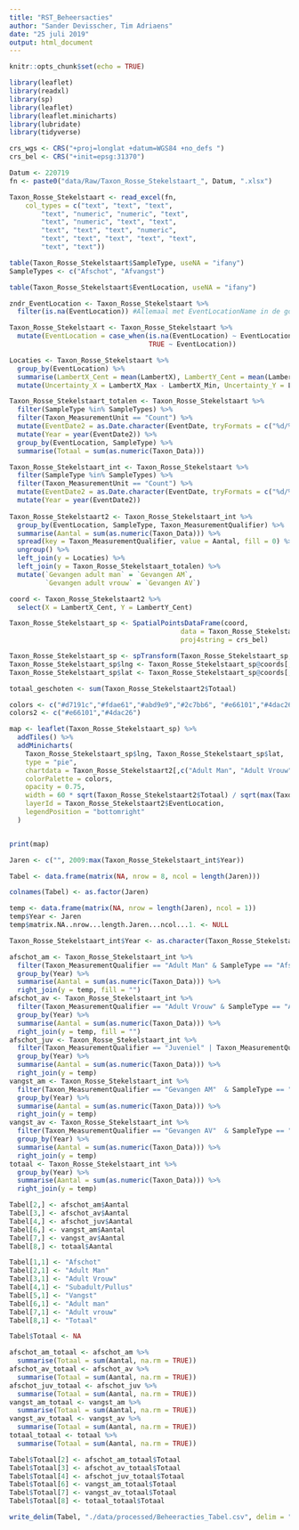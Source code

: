 ```yaml
---
title: "RST_Beheersacties"
author: "Sander Devisscher, Tim Adriaens"
date: "25 juli 2019"
output: html_document
---
```


```r
knitr::opts_chunk$set(echo = TRUE)
```

```r
library(leaflet)
library(readxl)
library(sp)
library(leaflet)
library(leaflet.minicharts)
library(lubridate)
library(tidyverse)
```

```r
crs_wgs <- CRS("+proj=longlat +datum=WGS84 +no_defs ")
crs_bel <- CRS("+init=epsg:31370")
```

```r
Datum <- 220719
fn <- paste0("data/Raw/Taxon_Rosse_Stekelstaart_", Datum, ".xlsx")

Taxon_Rosse_Stekelstaart <- read_excel(fn, 
    col_types = c("text", "text", "text", 
        "text", "numeric", "numeric", "text", 
        "text", "numeric", "text", "text", 
        "text", "text", "text", "numeric", 
        "text", "text", "text", "text", "text", 
        "text", "text"))
```

```r
table(Taxon_Rosse_Stekelstaart$SampleType, useNA = "ifany")
SampleTypes <- c("Afschot", "Afvangst")

table(Taxon_Rosse_Stekelstaart$EventLocation, useNA = "ifany")

zndr_EventLocation <- Taxon_Rosse_Stekelstaart %>% 
  filter(is.na(EventLocation)) #Allemaal met EventLocationName in de goede vorm dus als is.na(EventLocation) dan EventLocation == EventLocationName!!

Taxon_Rosse_Stekelstaart <- Taxon_Rosse_Stekelstaart %>% 
  mutate(EventLocation = case_when(is.na(EventLocation) ~ EventLocationName,
                                   TRUE ~ EventLocation))

Locaties <- Taxon_Rosse_Stekelstaart %>% 
  group_by(EventLocation) %>% 
  summarise(LambertX_Cent = mean(LambertX), LambertY_Cent = mean(LambertY), LambertX_Max = max(LambertX), LambertY_Max = max(LambertY), LambertX_Min = min(LambertX), LambertY_Min = min(LambertY)) %>% 
  mutate(Uncertainty_X = LambertX_Max - LambertX_Min, Uncertainty_Y = LambertY_Max - LambertY_Min) %>% select(EventLocation, LambertX_Cent, LambertY_Cent, Uncertainty_X, Uncertainty_Y)

Taxon_Rosse_Stekelstaart_totalen <- Taxon_Rosse_Stekelstaart %>% 
  filter(SampleType %in% SampleTypes) %>% 
  filter(Taxon_MeasurementUnit == "Count") %>% 
  mutate(EventDate2 = as.Date.character(EventDate, tryFormats = c("%d/%m/%Y"))) %>% 
  mutate(Year = year(EventDate2)) %>% 
  group_by(EventLocation, SampleType) %>% 
  summarise(Totaal = sum(as.numeric(Taxon_Data)))

Taxon_Rosse_Stekelstaart_int <- Taxon_Rosse_Stekelstaart %>% 
  filter(SampleType %in% SampleTypes) %>% 
  filter(Taxon_MeasurementUnit == "Count") %>% 
  mutate(EventDate2 = as.Date.character(EventDate, tryFormats = c("%d/%m/%Y"))) %>% 
  mutate(Year = year(EventDate2)) 
  
Taxon_Rosse_Stekelstaart2 <- Taxon_Rosse_Stekelstaart_int %>%  
  group_by(EventLocation, SampleType, Taxon_MeasurementQualifier) %>% 
  summarise(Aantal = sum(as.numeric(Taxon_Data))) %>% 
  spread(key = Taxon_MeasurementQualifier, value = Aantal, fill = 0) %>% 
  ungroup() %>% 
  left_join(y = Locaties) %>% 
  left_join(y = Taxon_Rosse_Stekelstaart_totalen) %>% 
  mutate(`Gevangen adult man` = `Gevangen AM`, 
         `Gevangen adult vrouw` = `Gevangen AV`)
```

```r
coord <- Taxon_Rosse_Stekelstaart2 %>% 
  select(X = LambertX_Cent, Y = LambertY_Cent)

Taxon_Rosse_Stekelstaart_sp <- SpatialPointsDataFrame(coord,
                                           data = Taxon_Rosse_Stekelstaart2,
                                           proj4string = crs_bel)

Taxon_Rosse_Stekelstaart_sp <- spTransform(Taxon_Rosse_Stekelstaart_sp, crs_wgs)
Taxon_Rosse_Stekelstaart_sp$lng <- Taxon_Rosse_Stekelstaart_sp@coords[,1]
Taxon_Rosse_Stekelstaart_sp$lat <- Taxon_Rosse_Stekelstaart_sp@coords[,2]

totaal_geschoten <- sum(Taxon_Rosse_Stekelstaart2$Totaal)

colors <- c("#d7191c","#fdae61","#abd9e9","#2c7bb6", "#e66101","#4dac26")
colors2 <- c("#e66101","#4dac26")

map <- leaflet(Taxon_Rosse_Stekelstaart_sp) %>% 
  addTiles() %>% 
  addMinicharts(
    Taxon_Rosse_Stekelstaart_sp$lng, Taxon_Rosse_Stekelstaart_sp$lat,
    type = "pie",
    chartdata = Taxon_Rosse_Stekelstaart2[,c("Adult Man", "Adult Vrouw", "Juveniel", "Pulli","Gevangen adult man", "Gevangen adult vrouw")], 
    colorPalette = colors, 
    opacity = 0.75,
    width = 60 * sqrt(Taxon_Rosse_Stekelstaart2$Totaal) / sqrt(max(Taxon_Rosse_Stekelstaart2$Totaal)), transitionTime = 0,
    layerId = Taxon_Rosse_Stekelstaart2$EventLocation,
    legendPosition = "bottomright"
  )


print(map)

```

```r
Jaren <- c("", 2009:max(Taxon_Rosse_Stekelstaart_int$Year))

Tabel <- data.frame(matrix(NA, nrow = 8, ncol = length(Jaren)))

colnames(Tabel) <- as.factor(Jaren)

temp <- data.frame(matrix(NA, nrow = length(Jaren), ncol = 1))
temp$Year <- Jaren 
temp$matrix.NA..nrow...length.Jaren...ncol...1. <- NULL

Taxon_Rosse_Stekelstaart_int$Year <- as.character(Taxon_Rosse_Stekelstaart_int$Year)

afschot_am <- Taxon_Rosse_Stekelstaart_int %>% 
  filter(Taxon_MeasurementQualifier == "Adult Man" & SampleType == "Afschot") %>% 
  group_by(Year) %>% 
  summarise(Aantal = sum(as.numeric(Taxon_Data))) %>% 
  right_join(y = temp, fill = "")
afschot_av <- Taxon_Rosse_Stekelstaart_int %>% 
  filter(Taxon_MeasurementQualifier == "Adult Vrouw" & SampleType == "Afschot") %>% 
  group_by(Year) %>% 
  summarise(Aantal = sum(as.numeric(Taxon_Data))) %>% 
  right_join(y = temp, fill = "")
afschot_juv <- Taxon_Rosse_Stekelstaart_int %>% 
  filter(Taxon_MeasurementQualifier == "Juveniel" | Taxon_MeasurementQualifier == "Pulli" & SampleType == "Afschot") %>% 
  group_by(Year) %>% 
  summarise(Aantal = sum(as.numeric(Taxon_Data))) %>% 
  right_join(y = temp)
vangst_am <- Taxon_Rosse_Stekelstaart_int %>% 
  filter(Taxon_MeasurementQualifier == "Gevangen AM"  & SampleType == "Afvangst") %>% 
  group_by(Year) %>% 
  summarise(Aantal = sum(as.numeric(Taxon_Data))) %>% 
  right_join(y = temp)
vangst_av <- Taxon_Rosse_Stekelstaart_int %>% 
  filter(Taxon_MeasurementQualifier == "Gevangen AV"  & SampleType == "Afvangst") %>% 
  group_by(Year) %>% 
  summarise(Aantal = sum(as.numeric(Taxon_Data))) %>% 
  right_join(y = temp)
totaal <- Taxon_Rosse_Stekelstaart_int %>% 
  group_by(Year) %>% 
  summarise(Aantal = sum(as.numeric(Taxon_Data))) %>% 
  right_join(y = temp)

Tabel[2,] <- afschot_am$Aantal
Tabel[3,] <- afschot_av$Aantal
Tabel[4,] <- afschot_juv$Aantal
Tabel[6,] <- vangst_am$Aantal
Tabel[7,] <- vangst_av$Aantal
Tabel[8,] <- totaal$Aantal

Tabel[1,1] <- "Afschot"
Tabel[2,1] <- "Adult Man"
Tabel[3,1] <- "Adult Vrouw"
Tabel[4,1] <- "Subadult/Pullus"
Tabel[5,1] <- "Vangst"
Tabel[6,1] <- "Adult man"
Tabel[7,1] <- "Adult vrouw"
Tabel[8,1] <- "Totaal"

Tabel$Totaal <- NA

afschot_am_totaal <- afschot_am %>% 
  summarise(Totaal = sum(Aantal, na.rm = TRUE))
afschot_av_totaal <- afschot_av %>% 
  summarise(Totaal = sum(Aantal, na.rm = TRUE))
afschot_juv_totaal <- afschot_juv %>% 
  summarise(Totaal = sum(Aantal, na.rm = TRUE))
vangst_am_totaal <- vangst_am %>% 
  summarise(Totaal = sum(Aantal, na.rm = TRUE))
vangst_av_totaal <- vangst_av %>% 
  summarise(Totaal = sum(Aantal, na.rm = TRUE))
totaal_totaal <- totaal %>% 
  summarise(Totaal = sum(Aantal, na.rm = TRUE))

Tabel$Totaal[2] <- afschot_am_totaal$Totaal
Tabel$Totaal[3] <- afschot_av_totaal$Totaal
Tabel$Totaal[4] <- afschot_juv_totaal$Totaal
Tabel$Totaal[6] <- vangst_am_totaal$Totaal
Tabel$Totaal[7] <- vangst_av_totaal$Totaal
Tabel$Totaal[8] <- totaal_totaal$Totaal

write_delim(Tabel, "./data/processed/Beheeracties_Tabel.csv", delim = ";")

```

